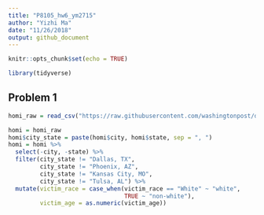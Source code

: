 ```yaml
---
title: "P8105_hw6_ym2715"
author: "Yizhi Ma"
date: "11/26/2018"
output: github_document
---
```


```r
knitr::opts_chunk$set(echo = TRUE)

library(tidyverse)
```

## Problem 1

```r
homi_raw = read_csv("https://raw.githubusercontent.com/washingtonpost/data-homicides/master/homicide-data.csv")

homi = homi_raw 
homi$city_state = paste(homi$city, homi$state, sep = ", ")
homi = homi %>% 
  select(-city, -state) %>% 
  filter(city_state != "Dallas, TX",
         city_state != "Phoenix, AZ",
         city_state != "Kansas City, MO",
         city_state != "Tulsa, AL") %>% 
  mutate(victim_race = case_when(victim_race == "White" ~ "white",
                                 TRUE ~ "non-white"),
         victim_age = as.numeric(victim_age))
```

